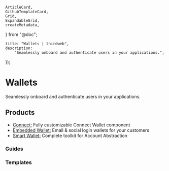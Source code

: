 	ArticleCard,
	GithubTemplateCard,
	Grid,
	ExpandableGrid,
	createMetadata,
} from "@doc";

	title: "Wallets | thirdweb",
	description:
		"Seamlessly onboard and authenticate users in your applications.",
});

# Wallets

Seamlessly onboard and authenticate users in your applications.

## Products

- [Connect:](/connect/connect) Fully customizable Connect Wallet component
- [Embedded Wallet:](/connect/embedded-wallet/overview) Email & social login wallets for your customers
- [Smart Wallet:](/connect/smart-wallet) Complete toolkit for Account Abstraction

### Guides

<Grid>

<ArticleCard
	title="Get Started with Connect"
	description="Learn how to add a Connect Wallet component into your app."
	href="/wallets/connect/ConnectWallet"
/>

<ArticleCard
	title="Custom Connect Wallet experience"
	description="Learn how to create a custom wallet connection experience."
	href="/wallets/connect/custom"
/>

<ArticleCard
	title="Integrate Auth with Supabase"
	description="Learn how to integrate Auth with Supabase."
	href="/wallets/auth/integrations/supabase"
/>

</Grid>

### Templates

<ExpandableGrid>

<GithubTemplateCard
	title="Connect Wallet Button"
	href="https://github.com/thirdweb-example/connect-wallet-button"
/>

<GithubTemplateCard
	title="Embedded Smart Wallet"
	href="https://github.com/thirdweb-example/embedded-smart-wallet"
/>

<GithubTemplateCard
	title="Embedded Wallet Custom UI with React"
	href="https://github.com/thirdweb-example/embedded-wallet-custom-ui"
/>

<GithubTemplateCard
	title="Embedded Wallet Custom UI with React Native"
	href="https://github.com/thirdweb-example/embedded-wallet-custom-ui-react-native"
/>

<GithubTemplateCard
	title="Smart Wallet React"
	href="https://github.com/thirdweb-example/smart-wallet-react"
/>

<GithubTemplateCard
	title="Smart Wallet Node.js"
	href="https://github.com/thirdweb-example/smart-wallet-script"
/>

<GithubTemplateCard
	title="Smart Wallet Batch Transactions"
	href="https://github.com/thirdweb-example/smart-wallet-batch-tx-script"
/>

<GithubTemplateCard
	title="Auth with NextJS"
	href="https://github.com/thirdweb-example/thirdweb-auth-next"
/>

<GithubTemplateCard
	title="Auth with Next Auth"
	href="https://github.com/thirdweb-example/thirdweb-auth-next-auth"
/>

<GithubTemplateCard
	title="Auth Supabase"
	href="https://github.com/thirdweb-example/smart-wallet-react"
/>

<GithubTemplateCard
	title="Auth with Express"
	href="https://github.com/thirdweb-example/thirdweb-auth-express"
/>

<GithubTemplateCard
	title="Auth with Fiber"
	href="https://github.com/thirdweb-example/thirdweb-auth-fiber"
/>

</ExpandableGrid>
